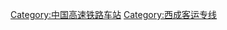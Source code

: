 {{Catnav|頁面分類|各種主題的頁面分類|按國家分類|各國建築|各國鐵路車站|中國鐵路車站}}
{{Catnav|頁面分類|各種主題的頁面分類|按國家分類|各國交通|各國鐵路車站|中國鐵路車站}}

{{Catmore|西成客运专线}}

[[Category:中国高速铁路车站|Category:中国高速铁路车站]]
[[Category:西成客运专线|Category:西成客运专线]]